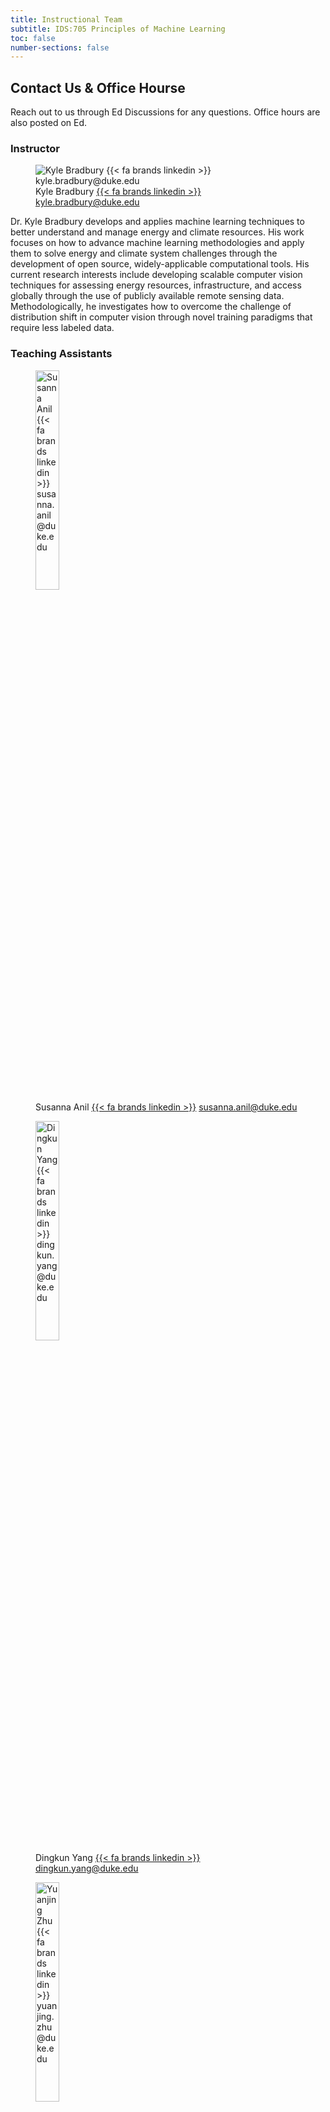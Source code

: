 ```yaml
---
title: Instructional Team
subtitle: IDS:705 Principles of Machine Learning
toc: false
number-sections: false
---
```


::: {.callout-tip}
## Contact Us & Office Hourse

Reach out to us through Ed Discussions for any questions. Office hours are also posted on Ed.
:::

### Instructor

![Kyle Bradbury [{{< fa brands linkedin >}}](https://www.linkedin.com/in/bradburykyle/) [kyle.bradbury@duke.edu](mailto: kyle.bradbury@duke.edu)](img/kylebradbury.jpeg){fig-align="left"}

Dr. Kyle Bradbury develops and applies machine learning techniques to better understand and manage energy and climate resources. His work focuses on how to advance machine learning methodologies and apply them to solve energy and
climate system challenges through the development of open source, widely-applicable computational tools. His current research interests include developing scalable computer vision techniques for assessing energy resources, infrastructure, and access globally through the use of publicly available remote sensing data. Methodologically, he investigates how to overcome the challenge of distribution shift in computer vision through novel training paradigms that require less labeled data. 


### Teaching Assistants

::: {layout-nrow=1}
![Susanna Anil [{{< fa brands linkedin >}}](https://www.linkedin.com/in/susanna-anil/) [susanna.anil@duke.edu](mailto: susanna.anil@duke.edu)](img/anil_suzy.jpg){fig-align="left" width=30%}

![Dingkun Yang [{{< fa brands linkedin >}}](https://www.linkedin.com/in/dyang7/) [dingkun.yang@duke.edu](mailto: dingkun.yang@duke.edu)](img/yang_dingkun.jpg){fig-align="left" width=30%}

![Yuanjing Zhu [{{< fa brands linkedin >}}](https://www.linkedin.com/in/yuanjing-zhu/) [yuanjing.zhu@duke.edu](mailto: yuanjing.zhu@duke.edu)](img/zhu_yuanjing.jpg){fig-align="left" width=30%}

:::
